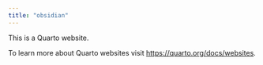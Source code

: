 ```yaml
---
title: "obsidian"
---
```


This is a Quarto website.

To learn more about Quarto websites visit <https://quarto.org/docs/websites>.
